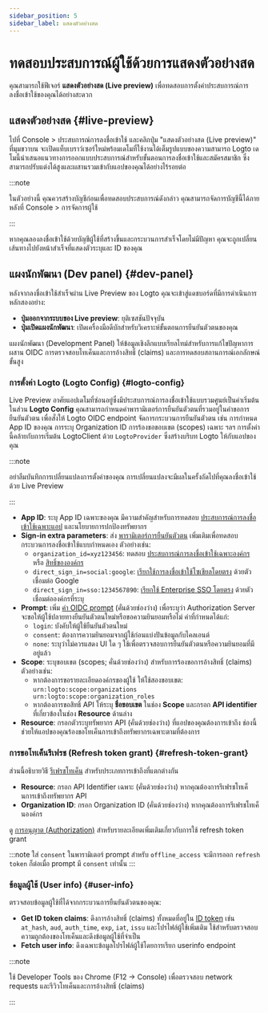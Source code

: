 ```yaml
---
sidebar_position: 5
sidebar_label: แสดงตัวอย่างสด
---
```


# ทดสอบประสบการณ์ผู้ใช้ด้วยการแสดงตัวอย่างสด

คุณสามารถใช้ฟีเจอร์ **แสดงตัวอย่างสด (Live preview)** เพื่อทดสอบการตั้งค่าประสบการณ์การลงชื่อเข้าใช้ของคุณได้อย่างสะดวก

## แสดงตัวอย่างสด \{#live-preview}

ไปที่ <CloudLink to="/sign-in-experience">Console > ประสบการณ์การลงชื่อเข้าใช้</CloudLink> และคลิกปุ่ม "แสดงตัวอย่างสด (Live preview)" ที่มุมขวาบน จะเปิดแท็บเบราว์เซอร์ใหม่พร้อมเดโมที่ใช้งานได้เต็มรูปแบบของความสามารถ Logto เดโมนี้นำเสนอแนวทางการออกแบบประสบการณ์สำหรับขั้นตอนการลงชื่อเข้าใช้และสมัครสมาชิก ซึ่งสามารถปรับแต่งได้สูงและผสานรวมเข้ากับแอปของคุณได้อย่างไร้รอยต่อ

:::note

ในตัวอย่างนี้ คุณควรสร้างบัญชีก่อนเพื่อทดสอบประสบการณ์ดังกล่าว คุณสามารถจัดการบัญชีนี้ได้ภายหลังที่ <CloudLink to="/user-management">Console > การจัดการผู้ใช้</CloudLink>

:::

หากคุณลองลงชื่อเข้าใช้ด้วยบัญชีผู้ใช้ที่สร้างขึ้นและกระบวนการสำเร็จโดยไม่มีปัญหา คุณจะถูกเปลี่ยนเส้นทางไปยังหน้าสำเร็จที่แสดงตัวระบุและ ID ของคุณ

## แผงนักพัฒนา (Dev panel) \{#dev-panel}

หลังจากลงชื่อเข้าใช้สำเร็จผ่าน Live Preview ของ Logto คุณจะเข้าสู่แดชบอร์ดที่มีการดำเนินการหลักสองอย่าง:

- **ปุ่มออกจากระบบของ Live preview**: ยุติเซสชันปัจจุบัน
- **ปุ่มเปิดแผงนักพัฒนา**: เปิดเครื่องมือดีบักสำหรับวิเคราะห์ขั้นตอนการยืนยันตัวตนของคุณ

แผงนักพัฒนา (Development Panel) ให้ข้อมูลเชิงลึกแบบเรียลไทม์สำหรับการแก้ไขปัญหาการผสาน OIDC การตรวจสอบโทเค็นและการอ้างสิทธิ์ (claims) และการทดสอบสถานการณ์เอกลักษณ์ขั้นสูง

### การตั้งค่า Logto (Logto Config) \{#logto-config}

Live Preview อาศัยแอปเดโมที่ซ่อนอยู่ซึ่งมีประสบการณ์การลงชื่อเข้าใช้แบบรวมศูนย์เป็นค่าเริ่มต้น ในส่วน **Logto Config** คุณสามารถกำหนดค่าพารามิเตอร์การยืนยันตัวตนที่รวมอยู่ในคำขอการยืนยันตัวตน เพื่อสั่งให้ Logto OIDC endpoint จัดการกระบวนการยืนยันตัวตน เช่น การกำหนด App ID ของคุณ การระบุ Organization ID การร้องขอขอบเขต (scopes) เฉพาะ ฯลฯ การตั้งค่านี้คล้ายกับการเริ่มต้น LogtoClient ด้วย `LogtoProvider` ซึ่งสร้างบริบท Logto ให้กับแอปของคุณ

:::note

อย่าลืมบันทึกการเปลี่ยนแปลงการตั้งค่าของคุณ การเปลี่ยนแปลงจะมีผลในครั้งถัดไปที่คุณลงชื่อเข้าใช้ด้วย Live Preview

:::

- **App ID**: ระบุ App ID เฉพาะของคุณ มีความสำคัญสำหรับการทดสอบ [ประสบการณ์การลงชื่อเข้าใช้เฉพาะแอป](/customization/match-your-brand#app-specific-branding) และนโยบายการปกป้องทรัพยากร
- **Sign-in extra parameters**: ส่ง [พารามิเตอร์การยืนยันตัวตน](/end-user-flows/authentication-parameters) เพิ่มเติมเพื่อทดสอบกระบวนการลงชื่อเข้าใช้แบบกำหนดเอง ตัวอย่างเช่น:
  - `organization_id=xyz123456`: ทดสอบ [ประสบการณ์การลงชื่อเข้าใช้เฉพาะองค์กร](/customization/match-your-brand#organization-specific-branding) หรือ [สิทธิ์ขององค์กร](/authorization/organization-permissions)
  - `direct_sign_in=social:google`: [เรียกใช้การลงชื่อเข้าใช้โซเชียลโดยตรง](/end-user-flows/authentication-parameters/direct-sign-in#social-sign-in) ด้วยตัวเชื่อมต่อ Google
  - `direct_sign_in=sso:1234567890`: [เรียกใช้ Enterprise SSO โดยตรง](/end-user-flows/authentication-parameters/direct-sign-in#enterprise-sso) ด้วยตัวเชื่อมต่อองค์กรที่ระบุ
- **Prompt**: เพิ่ม [ค่า OIDC prompt](https://blog.logto.io/introducing-oidc-prompt) (คั่นด้วยช่องว่าง) เพื่อระบุว่า Authorization Server จะขอให้ผู้ใช้ปลายทางยืนยันตัวตนใหม่หรือขอความยินยอมหรือไม่ ค่าที่กำหนดได้แก่:
  - `login`: บังคับให้ผู้ใช้ยืนยันตัวตนใหม่
  - `consent`: ต้องการความยินยอมจากผู้ใช้ก่อนแบ่งปันข้อมูลกับไคลเอนต์
  - `none`: ระบุว่าไม่ควรแสดง UI ใด ๆ ใช้เพื่อตรวจสอบการยืนยันตัวตนหรือความยินยอมที่มีอยู่แล้ว
- **Scope**: ระบุขอบเขต (scopes; คั่นด้วยช่องว่าง) สำหรับการร้องขอการอ้างสิทธิ์ (claims) ตัวอย่างเช่น:
  - หากต้องการขอรายละเอียดองค์กรของผู้ใช้ ให้ใช้สองขอบเขต: `urn:logto:scope:organizations urn:logto:scope:organization_roles`
  - หากต้องการขอสิทธิ์ API ให้ระบุ **ชื่อขอบเขต** ในช่อง **Scope** และกรอก **API identifier** ที่เกี่ยวข้องในช่อง **Resource** ด้านล่าง
- **Resource**: กรอกตัวระบุทรัพยากร API (คั่นด้วยช่องว่าง) ที่แอปของคุณต้องการเข้าถึง ช่องนี้ช่วยให้แอปของคุณร้องขอโทเค็นการเข้าถึงทรัพยากรเฉพาะตามที่ต้องการ

### การขอโทเค็นรีเฟรช (Refresh token grant) \{#refresh-token-grant}

ส่วนนี้อธิบายวิธี [รีเฟรชโทเค็น](https://auth-wiki.logto.io/refresh-token) สำหรับประเภทการเข้าถึงที่แตกต่างกัน

- **Resource**: กรอก API Identifier เฉพาะ (คั่นด้วยช่องว่าง) หากคุณต้องการรีเฟรชโทเค็นการเข้าถึงทรัพยากร API
- **Organization ID**: กรอก Organization ID (คั่นด้วยช่องว่าง) หากคุณต้องการรีเฟรชโทเค็นองค์กร

ดู [การอนุญาต (Authorization)](/authorization) สำหรับรายละเอียดเพิ่มเติมเกี่ยวกับการใช้ refresh token grant

:::note
ใส่ `consent` ในพารามิเตอร์ prompt สำหรับ `offline_access` จะมีการออก `refresh token` ก็ต่อเมื่อ prompt มี `consent` เท่านั้น
:::

### ข้อมูลผู้ใช้ (User info) \{#user-info}

ตรวจสอบข้อมูลผู้ใช้ที่ได้จากกระบวนการยืนยันตัวตนของคุณ:

- **Get ID token claims**: ดึงการอ้างสิทธิ์ (claims) ทั้งหมดที่อยู่ใน [ID token](https://auth-wiki.logto.io/id-token) เช่น `at_hash`, `aud`, `auth_time`, `exp`, `iat`, `issu` และโปรไฟล์ผู้ใช้เพิ่มเติม ใช้สำหรับตรวจสอบความถูกต้องของโทเค็นและดึงข้อมูลผู้ใช้ที่จำเป็น
- **Fetch user info**: ดึงเฉพาะข้อมูลโปรไฟล์ผู้ใช้โดยการเรียก userinfo endpoint

:::note

ใช้ Developer Tools ของ Chrome (F12 → Console) เพื่อตรวจสอบ network requests และรีวิวโทเค็นและการอ้างสิทธิ์ (claims)

:::
